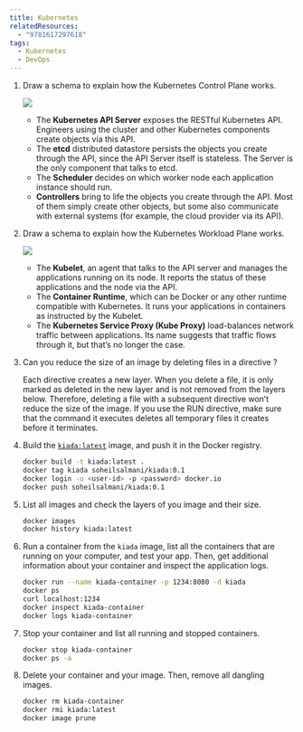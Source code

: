```yaml
---
title: Kubernetes
relatedResources:
  - "9781617297618"
tags:
  - Kubernetes
  - DevOps
---
```


1. Draw a schema to explain how the Kubernetes Control Plane works.

   <Solution>

   ![](/images/kubernetes-control-plane.png)

   - The **Kubernetes API Server** exposes the RESTful Kubernetes API. Engineers using the cluster and other Kubernetes components create objects via this API.
   - The **etcd** distributed datastore persists the objects you create through the API, since the API Server itself is stateless. The Server is the only component that talks to etcd.
   - The **Scheduler** decides on which worker node each application instance should run.
   - **Controllers** bring to life the objects you create through the API. Most of them simply create other objects, but some also communicate with external systems (for example, the cloud provider via its API).

   </Solution>

2. Draw a schema to explain how the Kubernetes Workload Plane works.

   <Solution>

   ![](/images/kubernetes-workload-plane.png)

   - The **Kubelet**, an agent that talks to the API server and manages the applications running on its node. It reports the status of these applications and the node via the API.
   - The **Container Runtime**, which can be Docker or any other runtime compatible with Kubernetes. It runs your applications in containers as instructed by the Kubelet.
   - The **Kubernetes Service Proxy (Kube Proxy)** load-balances network traffic between applications. Its name suggests that traffic flows through it, but that’s no longer the case.

   </Solution>

3. Can you reduce the size of an image by deleting files in a directive ?

   <Solution>

   Each directive creates a new layer. When you delete a file, it is only marked as deleted in the new layer and is not removed from the layers below. Therefore, deleting a file with a subsequent directive won’t reduce the size of the image. If you use the RUN directive, make sure that the command it executes deletes all temporary files it creates before it terminates.

   </Solution>

4. Build the [`kiada:latest`](https://github.com/luksa/kubernetes-in-action-2nd-edition/tree/master/Chapter02/kiada-0.1) image, and push it in the Docker registry.

   <Solution>

   ```sh
   docker build -t kiada:latest .
   docker tag kiada soheilsalmani/kiada:0.1
   docker login -u <user-id> -p <password> docker.io
   docker push soheilsalmani/kiada:0.1
   ```

   </Solution>

5. List all images and check the layers of you image and their size.

   <Solution>

   ```sh
   docker images
   docker history kiada:latest
   ```

   </Solution>

6. Run a container from the `kiada` image, list all the containers that are running on your computer, and test your app. Then, get additional information about your container and inspect the application logs.

   <Solution>

   ```sh
   docker run --name kiada-container -p 1234:8080 -d kiada
   docker ps
   curl localhost:1234
   docker inspect kiada-container
   docker logs kiada-container
   ```

   </Solution>

7. Stop your container and list all running and stopped containers.

   <Solution>

   ```sh
   docker stop kiada-container
   docker ps -a
   ```

   </Solution>

8. Delete your container and your image. Then, remove all dangling images.

   <Solution>

   ```sh
   docker rm kiada-container
   docker rmi kiada:latest
   docker image prune
   ```

   </Solution>
